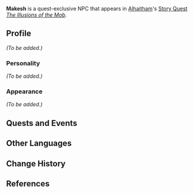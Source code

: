 {{Meta
<!-- Remove this template after adding the missing info -->
|missing_NPC_profile  = yes
<!--
|missing_NPC_idle     = yes
|missing_NPC_dialogue = yes
-->
}}
{{Character Infobox
|type             = Quest NPC
|image            = NPC Makesh.png
|realname         = <!-- Optional, if different from in-game name -->
|deceased         = <!-- Past (for deceased prior to events of the game) or free response -->
|region           = Sumeru
|location         = <!-- Where the character appears, if different from Region -->
|affiliation      = 
|title            = 

|ancestry         = <!-- Clan/family -->
|father           = 
|mother           = 
|spouse           = 
|sibling          = 
|child            = 
|relative         = 

|voiceEN          = [https://www.getgianni.com/ Gianni Matragrano]<ref>Twitter: [https://twitter.com/GetGianni/status/1618403456976556033 EN VA Self Announcement]</ref>
|voiceCN          = 
|voiceJP          = 
|dialoguereward   = 
}}
'''Makesh''' is a quest-exclusive NPC that appears in [[Alhaitham]]'s [[Story Quest]] ''[[The Illusions of the Mob]]''.
<!--
==Location==
{{subst:#tag:gallery|
NPC Location {{subst:PAGENAME}}.png{{subst:!}}{{subst:PAGENAME}}'s location
NPC Location {{subst:PAGENAME}} Context.png{{subst:!}}Additional context
}}
-->
==Profile==
<!--Detailed story/lore information goes here.-->
''(To be added.)''

===Personality===
''(To be added.)''

===Appearance===
<!--Keep appearance section short and concise. Limit to 2 paragraphs with 3-4 sentences each.-->
''(To be added.)''

==Quests and Events==
{{Quests and Events}}
<!--
==Idle Quotes==
{{Dialogue start}}
: {{DIcon|Idle}} {{Tx}}
:: {{A|VO {{subst:PAGENAME}} 01.ogg}} "{{Tx}}"
{{Dialogue end}}

==Dialogue==
{{Dialogue start}}
:'''{{subst:PAGENAME}}:'''
:{{DIcon}}
{{Dialogue end}}
<!--
==Event Dialogue==
===Event Name===
{{Dialogue start}}
:'''{{subst:PAGENAME}}:'''
{{Dialogue end}}

==Trivia==
* 
-->
==Other Languages==
{{Other Languages
|default_hidden = 1
|en      = Makesh
|zhs     = 麦凯什
|zhs_rm  = Màikǎishí
|zht     = 麥凱什
|zht_rm  = Màikǎishí
|ja      = ラメシュ
|ja_rm   = Rameshu 
|ko      = 매카시
|es      = Makesh
|fr      = Makesh
|ru      = Макеш
|th      = Makesh
|vi      = Makesh
|de      = Makesh
|id      = Makesh
|pt      = Makesh
|tr      = Makesh
|it      = Makesh
}}

==Change History==
{{Change History|3.4}}

==References==
{{Reflist}}